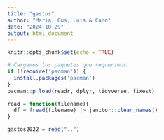 ---
title: "gastos"
author: "Maria, Gus, Luis & Cano"
date: "2024-10-29"
output: html_document
---

```{r setup, include=FALSE}
knitr::opts_chunk$set(echo = TRUE)

# Cargamos los paquetes que requerimos
if (!require('pacman')) {
  install.packages('pacman')
}
pacman::p_load(readr, dplyr, tidyverse, fixest)

```

```{R}
read = function(filename){
  df = fread(filename) |> janitor::clean_names() 
}

gastos2022 = read("..")

```

